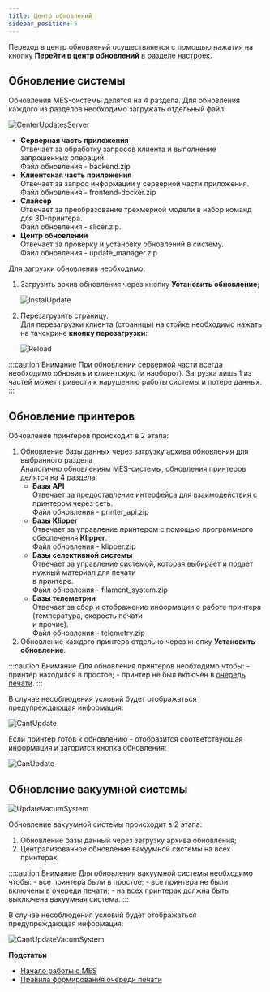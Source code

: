 ```yaml
---
title: Центр обновлений
sidebar_position: 5
---
```

Переход в центр обновлений осуществляется с помощью нажатия на кнопку **Перейти в центр обновлений** 
в [разделе настроек](https://mes-docs.onrender.com/docs/StartWithMES/#настройки).

## Обновление системы 

Обновления МЕS-системы делятся на 4 раздела. Для обновления каждого из разделов необходимо 
загружать отдельный файл:

![CenterUpdatesServer](./img/CenterUpdatesServer.png)

- **Серверная часть приложения**\
  Отвечает за обработку запросов клиента и выполнение запрошенных операций.\
  Файл обновления - backend.zip
- **Клиентская часть приложения**\
  Отвечает за запрос информации у серверной части приложения.\
  Файл обновления - frontend-docker.zip
- **Слайсер**\
  Отвечает за преобразование трехмерной модели в набор команд для 3D-принтера.\
  Файл обновления - slicer.zip.
- **Центр обновлений**\
  Отвечает за проверку и установку обновлений в систему.\
  Файл обновления - update\_manager.zip

Для загрузки обновления необходимо:

1. Загрузить архив обновления через кнопку **Установить обновление**;

    ![InstalUpdate](./img/InstalUpdate.png)

2. Перезагрузить страницу.\
  Для перезагрузки клиента (страницы) на стойке необходимо нажать на тачскрине **кнопку перезагрузки**:
    
    ![Reload](./img/Reload.png)


:::caution Внимание
      При обновлении серверной части всегда необходимо обновить и клиентскую (и наоборот). 
      Загрузка лишь 1 из частей может привести к нарушению работы системы и потере данных.
:::

## Обновление принтеров

Обновление принтеров происходит в 2 этапа:

1. Обновление базы данных через загрузку архива обновления для выбранного раздела\
   Аналогично обновлениям MES-системы, обновления принтеров делятся на 4 раздела:
   - **Базы API**\
      Отвечает за предоставление интерфейса для взаимодействия с принтером через сеть.\
      Файл обновления - printer\_api.zip
   - **Базы Klipper**\
      Отвечает за управление принтером с помощью программного обеспечения **Klipper**.\
      Файл обновления - klipper.zip
   - **Базы селективной системы**\
      Отвечает за управление системой, которая выбирает и подает нужный материал для печати\
      в принтере.\
      Файл обновления - filament\_system.zip
   - **Базы телеметрии**\
      Отвечает за сбор и отображение информации о работе принтера (температура, скорость печати\
      и прочие).\
      Файл обновления - telemetry.zip
2. Обновление каждого принтера отдельно через кнопку **Установить обновление**.

:::caution Внимание
      Для обновления принтеров необходимо чтобы:
      - принтер находился в простое;
      - принтер не был включен в [очередь печати](https://mes-docs.onrender.com/docs/StartWithMES/PrintQueue/PrintQueueRules/).
:::

В случае несоблюдения условий будет отображаться предупреждающая информация:

![CantUpdate](./img/CantUpdate.png)

Если принтер готов к обновлению - отобразится соответствующая информация и загорится кнопка обновления:

![CanUpdate](./img/CanUpdate.png)

## Обновление вакуумной системы 

![UpdateVacumSystem](./img/UpdateVacumSystem.png)

Обновление вакуумной системы происходит в 2 этапа:

1. Обновление базы данный через загрузку архива обновления;
2. Централизованное обновление вакуумной системы на всех принтерах.

:::caution Внимание
      Для обновления вакуумной системы необходимо чтобы:
      - все принтера были в простое;
      - все принтера не были включены в [очереди печати](https://mes-docs.onrender.com/docs/StartWithMES/PrintQueue/PrintQueueRules/);
      - на всех принтерах должна быть выключена вакуумная система.
:::

В случае несоблюдения условий будет отображаться предупреждающая информация:

![CantUpdateVacumSystem](./img/CantUpdateVacumSystem.png)

**Подстатьи**
- [Начало работы с MES](https://mes-docs.onrender.com/docs/StartWithMES/)
- [Правила формирования очереди печати](https://mes-docs.onrender.com/docs/StartWithMES/PrintQueue/PrintQueueRules/)
